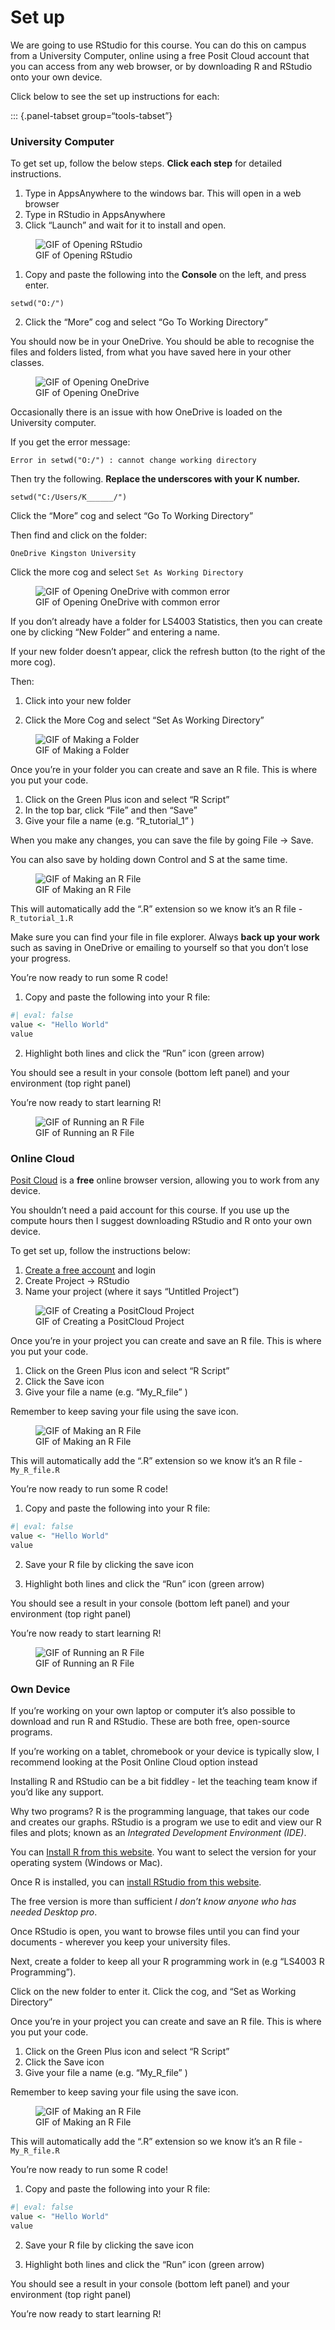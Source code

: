 # Set up

We are going to use RStudio for this course. You can do this on campus from a University Computer, online using a free Posit Cloud account that you can access from any web browser, or by downloading R and RStudio onto your own device. 

Click below to see the set up instructions for each:

::: {.panel-tabset group="tools-tabset"}

### University Computer 

To get set up, follow the below steps. **Click each step** for detailed instructions.

::: {.callout-note collapse="false" title="Step 1: Launch RStudio from AppsAnywhere" icon="false"}
1.  Type in AppsAnywhere to the windows bar. This will open in a web browser
2.  Type in RStudio in AppsAnywhere
3.  Click "Launch" and wait for it to install and open.

![GIF of Opening RStudio](GIFs/OpenRStudio.gif)
:::

:::: {.callout-caution collapse="false" title="Step 2: Navigate to your OneDrive folder" icon="false"}
1.  Copy and paste the following into the **Console** on the left, and press enter.

`setwd("O:/")`

2.  Click the "More" cog and select "Go To Working Directory"

You should now be in your OneDrive. You should be able to recognise the files and folders listed, from what you have saved here in your other classes.

![GIF of Opening OneDrive](GIFs/GoToOneDrive.gif)

::: {.callout-important collapse="false" title="If you get the error message 'cannot change working directory'"}
Occasionally there is an issue with how OneDrive is loaded on the University computer.

If you get the error message:

`Error in setwd("O:/") : cannot change working directory`

Then try the following. **Replace the underscores with your K number.**

`setwd("C:/Users/K______/")`

Click the "More" cog and select "Go To Working Directory"

Then find and click on the folder:

`OneDrive Kingston University`

Click the more cog and select `Set As Working Directory`

![GIF of Opening OneDrive with common error](GIFs/ErrorGIF.gif)
:::
::::

::: {.callout-tip collapse="false" title="Step 3: Create or move to a folder for LS4003" icon="false"}
If you don't already have a folder for LS4003 Statistics, then you can create one by clicking "New Folder" and entering a name.

If your new folder doesn't appear, click the refresh button (to the right of the more cog).

Then:

1.  Click into your new folder

2.  Click the More Cog and select "Set As Working Directory"

![GIF of Making a Folder](GIFs/MakeAFolder.gif)
:::

::::: {.callout-caution collapse="false" title="Step 4: Create an R file" icon="false"}
Once you're in your folder you can create and save an R file. This is where you put your code.

1.  Click on the Green Plus icon and select "R Script"
2.  In the top bar, click "File" and then "Save"
3.  Give your file a name (e.g. "R_tutorial_1" )

When you make any changes, you can save the file by going File -\> Save.

You can also save by holding down Control and S at the same time.

![GIF of Making an R File](GIFs/MakeRFile.gif)

::: {.callout-note icon="false" collapse="false"}
This will automatically add the ".R" extension so we know it's an R file - `R_tutorial_1.R`
:::

::: {.callout-warning icon="false" collapse="false"}
Make sure you can find your file in file explorer. Always **back up your work** such as saving in OneDrive or emailing to yourself so that you don't lose your progress.
:::
:::::

::: {.callout-note collapse="false" title="Step 5: Write and run R code" icon="false"}
You're now ready to run some R code!

1.  Copy and paste the following into your R file:

```r
#| eval: false
value <- "Hello World"
value
```

2.  Highlight both lines and click the "Run" icon (green arrow)

You should see a result in your console (bottom left panel) and your environment (top right panel)

You're now ready to start learning R!

![GIF of Running an R File](GIFs/RunRFile.gif)
:::

### Online Cloud

[Posit Cloud](https://posit.cloud/plans/free) is a **free** online browser version, allowing you to work from any device. 

:::{.callout-caution collapse="false" title="Caution" icon="true"}
You shouldn't need a paid account for this course. If you use up the compute hours then I suggest downloading RStudio and R onto your own device. 
:::

To get set up, follow the instructions below: 

::: {.callout-note collapse="false" title="Step 1: Launch RStudio from AppsAnywhere" icon="false"}
1.  [Create a free account](https://posit.cloud/plans/free) and login
2.  Create Project -> RStudio
3.  Name your project (where it says "Untitled Project")

![GIF of Creating a PositCloud Project](GIFs/PositCloud_CreateProject.gif)
:::

::::: {.callout-caution collapse="false" title="Step 2: Create an R file" icon="false"}
Once you're in your project you can create and save an R file. This is where you put your code.

1.  Click on the Green Plus icon and select "R Script"
2.  Click the Save icon
3.  Give your file a name (e.g. "My_R_file" )

Remember to keep saving your file using the save icon. 

![GIF of Making an R File](GIFs/PositCloud_CreateRFile.gif)

::: {.callout-note icon="false" collapse="false"}
This will automatically add the ".R" extension so we know it's an R file - `My_R_file.R`
:::

:::::

::: {.callout-note collapse="false" title="Step 3: Write and run R code" icon="false"}
You're now ready to run some R code!

1.  Copy and paste the following into your R file:

```r
#| eval: false
value <- "Hello World"
value
```

2.  Save your R file by clicking the save icon

3.  Highlight both lines and click the "Run" icon (green arrow)

You should see a result in your console (bottom left panel) and your environment (top right panel)

You're now ready to start learning R!

![GIF of Running an R File](GIFs/PositCloud_RunRFile.gif)
:::

### Own Device

If you're working on your own laptop or computer it's also possible to download and run R and RStudio. These are both free, open-source programs. 

::: {.callout-note collapse="false"}
If you're working on a tablet, chromebook or your device is typically slow, I recommend looking at the Posit Online Cloud option instead
:::

Installing R and RStudio can be a bit fiddley - let the teaching team know if you'd like any support. 

Why two programs? R is the programming language, that takes our code and creates our graphs. RStudio is a program we use to edit and view our R files and plots; known as an _Integrated Development Environment (IDE)_.

::: {.callout-note collapse="false" title="Step 1: Install R" icon="false"}

You can [Install R from this website](https://www.stats.bris.ac.uk/R/). You want to select the version for your operating system (Windows or Mac). 

:::


::: {.callout-caution collapse="false" title="Step 2: Install RStudio" icon="false"}

Once R is installed, you can [install RStudio from this website](https://posit.co/products/open-source/rstudio/?sid=1). 

The free version is more than sufficient _I don't know anyone who has needed Desktop pro_. 
:::

::: {.callout-tip collapse="false" title="Step 3: Create or move to a folder for LS4003" icon="false"}

Once RStudio is open, you want to browse files until you can find your documents - wherever you keep your university files. 

Next, create a folder to keep all your R programming work in (e.g "LS4003 R Programming"). 

Click on the new folder to enter it. Click the cog, and "Set as Working Directory"
:::

::::: {.callout-caution collapse="false" title="Step 4: Create an R file" icon="false"}

Once you're in your project you can create and save an R file. This is where you put your code.

1.  Click on the Green Plus icon and select "R Script"
2.  Click the Save icon
3.  Give your file a name (e.g. "My_R_file" )

Remember to keep saving your file using the save icon. 

![GIF of Making an R File](GIFs/PositCloud_CreateRFile.gif)

::: {.callout-note icon="false" collapse="false"}
This will automatically add the ".R" extension so we know it's an R file - `My_R_file.R`
:::

:::::


::: {.callout-note collapse="false" title="Step 5: Write and run R code" icon="false"}
You're now ready to run some R code!

1.  Copy and paste the following into your R file:

```r
#| eval: false
value <- "Hello World"
value
```

2.  Save your R file by clicking the save icon

3.  Highlight both lines and click the "Run" icon (green arrow)

You should see a result in your console (bottom left panel) and your environment (top right panel)

You're now ready to start learning R!
:::
